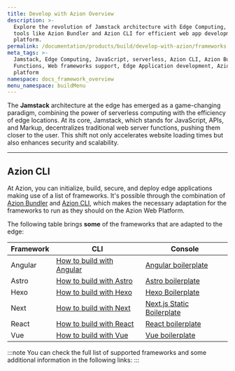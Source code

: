 ```yaml
---
title: Develop with Azion Overview
description: >-
  Explore the revolution of Jamstack architecture with Edge Computing, using
  tools like Azion Bundler and Azion CLI for efficient web app development on the Azion
  platform.
permalink: /documentation/products/build/develop-with-azion/frameworks-specific/overview/
meta_tags: >-
  Jamstack, Edge Computing, JavaScript, serverless, Azion CLI, Azion Bundler, Edge
  Functions, Web frameworks support, Edge Application development, Azion
  platform
namespace: docs_framework_overview
menu_namespace: buildMenu
---
```




The **Jamstack** architecture at the edge has emerged as a game-changing paradigm, 
combining the power of serverless computing with the efficiency of edge locations. At its core, Jamstack, 
which stands for JavaScript, APIs, and Markup, decentralizes traditional web server functions, pushing them closer to the user. 
This shift not only accelerates website loading times but also enhances security and scalability.

---

## Azion CLI 

At Azion, you can initialize, build, secure, and deploy edge applications making use of a list of frameworks. It's possible through the combination of [Azion Bundler](https://github.com/aziontech/bundler) and [Azion CLI](/en/documentation/products/azion-cli/overview/), which
makes the necessary adaptation for the frameworks to run as they should on the Azion Web Platform.

The following table brings **some** of the frameworks that are adapted to the edge: 

| Framework | CLI | Console |
| --- | --- | --- |
| Angular | [How to build with Angular](/en/documentation/products/cli/frameworks/angular/) | [Angular boilerplate](/en/documentation/products/guides/angular-boilerplate/) |
| Astro | [How to build with Astro](/en/documentation/products/cli/frameworks/astro/) | [Astro boilerplate](/en/documentation/products/guides/astro-boilerplate/) |
| Hexo | [How to build with Hexo](/en/documentation/products/cli/frameworks/hexo/)| [Hexo Boilerplate](/en/documentation/products/guides/hexo-boilerplate/) |
| Next | [How to build with Next](/en/documentation/products/cli/frameworks/next/) | [Next.js Static Boilerplate](/en/documentation/products/guides/nextjs-static-boilerplate/) |
| React | [How to build with React](/en/documentation/products/cli/frameworks/react/) | [React boilerplate](/en/documentation/products/guides/react-boilerplate/)|
| Vue | [How to build with Vue](/en/documentation/products/cli/frameworks/vue/) | [Vue boilerplate](/en/documentation/products/guides/vue-boilerplate/)|

:::note
You can check the full list of supported frameworks and some additional information in the following links:
:::

<LinkButton link="/en/documentation/products/devtools/azion-edge-runtime/frameworks-compatibility/" label="Go to supported Web Frameworks" severity="secondary" target="_blank" />
<LinkButton link="/en/documentation/products/edge-application/edge-functions/runtime-apis/javascript/" label="Go to supported Web APIs" severity="secondary" target="_blank" />
<LinkButton link="/en/documentation/products/azion-edge-runtime/compatibility/node/" label="Go to node.js support reference" severity="secondary" target="_blank" />

<br />
